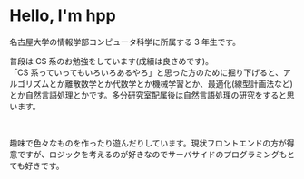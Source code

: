 # Hello, I'm hpp

名古屋大学の情報学部コンピュータ科学に所属する 3 年生です。

普段は CS 系のお勉強をしています(成績は良さめです)。<br />
「CS 系っていってもいろいろあるやろ」と思った方のために掘り下げると、アルゴリズムとか離散数学とか代数学とか機械学習とか、最適化(線型計画法など)とか自然言語処理とかです。多分研究室配属後は自然言語処理の研究をすると思います。

<br />

趣味で色々なものを作ったり遊んだりしています。現状フロントエンドの方が得意ですが、ロジックを考えるのが好きなのでサーバサイドのプログラミングもとても好きです。
